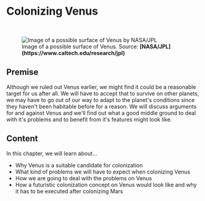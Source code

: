 
# Colonizing Venus

<ReadingTime duration="1" />
<AudioPlayer ident="venus/introduction" />

<br/>
<figure>
<Image src={require(".//../../resources/images/venus4.png")} alt="Image of a possible surface of Venus by NASA/JPL" />
<figcaption style={{ color: "rgb(156, 156, 156)", fontSize: "14px", marginTop: "2px" }}>Image of a possible surface of Venus. Source: <strong>[NASA/JPL](https://www.caltech.edu/research/jpl)</strong></figcaption>
</figure>

## Premise
Although we ruled out Venus earlier, we might find it could be a reasonable target for us after all. We will have to accept that to survive on other planets, we may have to go out of our way to adapt to the planet's conditions since they haven't been habitable before for a reason. We will discuss arguments for and against Venus and we'll find out what a good middle ground to deal with it's problems and to benefit from it's features might look like.

## Content
In this chapter, we will learn about...

- Why Venus is a suitable candidate for colonization
- What kind of problems we will have to expect when colonizing Venus
- How we are going to deal with the problems on Venus
- How a futuristic colonization concept on Venus would look like and why it has to be executed after colonizing Mars


<SaveArticleSection article="venus-introduction"/>

<Analytics />